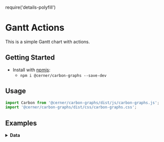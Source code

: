 require('details-polyfill')

# Gantt Actions
This is a simple Gantt chart with actions.

## Getting Started

- Install with [npmjs](https://www.npmjs.com):
  - `npm i @cerner/carbon-graphs --save-dev`

## Usage
```js
import Carbon from '@cerner/carbon-graphs/dist/js/carbon-graphs.js';
import '@cerner/carbon-graphs/dist/css/carbon-graphs.css';
```
## Examples
<GanttChart />

<details>
<summary style={{fontSize: 24 }}>
<b>Data</b>
</summary>

### Graph Config object
<GraphConfig />

### Data object
#### Action Dataset 1
<DataObject1 />

#### Action Dataset 2
<DataObject2 />
</details>

